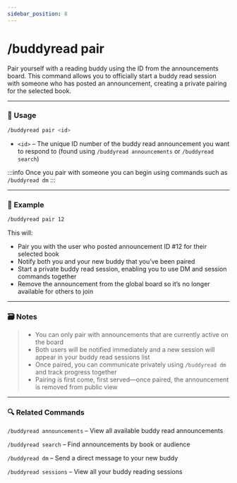 ```yaml
---
sidebar_position: 8
---
```


# /buddyread pair 

Pair yourself with a reading buddy using the ID from the announcements board. This command allows you to officially start a buddy read session with someone who has posted an announcement, creating a private pairing for the selected book.

<hr className="md-divider-gradient" />

### 💬 Usage
```bash
/buddyread pair <id>
```
- `<id>` – The unique ID number of the buddy read announcement you want to respond to (found using `/buddyread announcements` or `/buddyread search`)

:::info
Once you pair with someone you can begin using commands such as `/buddyread dm`
:::

<hr className="md-divider-gradient" />

### 📌 Example
```bash
/buddyread pair 12
```
This will:
- Pair you with the user who posted announcement ID #12 for their selected book
- Notify both you and your new buddy that you’ve been paired
- Start a private buddy read session, enabling you to use DM and session commands together
- Remove the announcement from the global board so it’s no longer available for others to join

<hr className="md-divider-gradient" />

### 🗃️ Notes
> - You can only pair with announcements that are currently active on the board
> - Both users will be notified immediately and a new session will appear in your buddy read sessions list
> - Once paired, you can communicate privately using `/buddyread dm` and track progress together
> - Pairing is first come, first served—once paired, the announcement is removed from public view

<hr className="md-divider-gradient" />

### 🔍 Related Commands
`/buddyread announcements` – View all available buddy read announcements

`/buddyread search` – Find announcements by book or audience

`/buddyread dm` – Send a direct message to your new buddy

`/buddyread sessions` – View all your buddy reading sessions